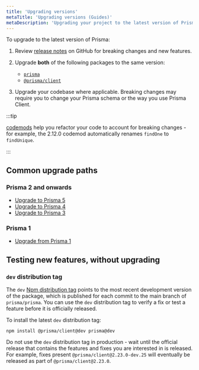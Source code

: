 ```yaml
---
title: 'Upgrading versions'
metaTitle: 'Upgrading versions (Guides)'
metaDescription: 'Upgrading your project to the latest version of Prisma.'
---
```


<TopBlock>

To upgrade to the latest version of Prisma:

1. Review [release notes](https://github.com/prisma/prisma/releases) on GitHub for breaking changes and new features.
1. Upgrade **both** of the following packages to the same version:

   - [`prisma`](https://www.npmjs.com/package/prisma)
   - [`@prisma/client`](https://www.npmjs.com/package/@prisma/client)

1. Upgrade your codebase where applicable. Breaking changes may require you to change your Prisma schema or the way you use Prisma Client.

:::tip

[codemods](codemods) help you refactor your code to account for breaking changes - for example, the 2.12.0 codemod automatically renames `findOne` to `findUnique`.

:::

</TopBlock>

## Common upgrade paths

### Prisma 2 and onwards

- [Upgrade to Prisma 5](/orm/more/upgrade-guides/upgrading-versions/upgrading-to-prisma-5)
- [Upgrade to Prisma 4](/orm/more/upgrade-guides/upgrading-versions/upgrading-to-prisma-4)
- [Upgrade to Prisma 3](/orm/more/upgrade-guides/upgrading-versions/upgrading-to-prisma-3)

### Prisma 1

- [Upgrade from Prisma 1](/orm/more/upgrade-guides/upgrade-from-prisma-1)

## Testing new features, without upgrading

### `dev` distribution tag

The `dev` [Npm distribution tag](http://npm.github.io/publishing-pkgs-docs/updating/using-tags.html) points to the most recent development version of the package, which is published for each commit to the main branch of `prisma/prisma`. You can use the `dev` distribution tag to verify a fix or test a feature before it is officially released.

To install the latest `dev` distribution tag:

```terminal
npm install @prisma/client@dev prisma@dev
```

<Admonition type="alert">

Do not use the `dev` distribution tag in production - wait until the official release that contains the features and fixes you are interested in is released. For example, fixes present `@prisma/client@2.23.0-dev.25` will eventually be released as part of `@prisma/client@2.23.0`.

</Admonition>
